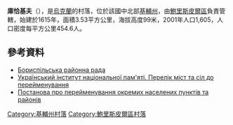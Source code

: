 {{coord|50|22|32|N|31|7|35|E|scale:30000|display=title}}

'''庫恰基夫'''（{{lang-uk|Кучаків}}），是[[烏克蘭|烏克蘭]]的村落，位於該國中北部[[基輔州|基輔州]]，由[[鮑里斯皮爾區|鮑里斯皮爾區]]負責管轄，始建於1615年，面積3.53平方公里，海拔高度99米，2001年人口1,605，人口密度每平方公里454.6人。

==參考資料==
*[https://web.archive.org/web/20160328093258/http://www.radabori.com.ua/index.php?option=com_k2&view=itemlist&layout=category&task=category&id=109&Itemid=100 Бориспільська районна рада]
*[https://web.archive.org/web/20151117040626/http://www.memory.gov.ua/page/perelik-mist-ta-sil-do-pereimenuvannya Український інститут національної пам'яті. Перелік міст та сіл до перейменування]
*[http://zakon5.rada.gov.ua/laws/show/984-19 Постанова про перейменування окремих населених пунктів та районів] {{Wayback|url=http://zakon5.rada.gov.ua/laws/show/984-19 |date=20160306062002 }}

{{DEFAULTSORT:Кірове}}
[[Category:基輔州村落|Category:基輔州村落]]
[[Category:鮑里斯皮爾區村落|Category:鮑里斯皮爾區村落]]


{{Kiev-geo-stub}}